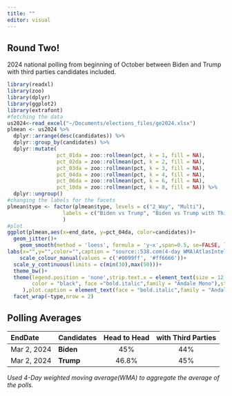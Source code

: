 ```yaml
---
title: ""
editor: visual
---
```


## Round Two!

2024 national polling from beginning of October between Biden and Trump with third parties candidates included.

```r
library(readxl)
library(zoo)
library(dplyr)
library(ggplot2) 
library(extrafont) 
#fetching the data
us2024<-read_excel("~/Documents/elections_files/ge2024.xlsx") 
plmean <- us2024 %>%
  dplyr::arrange(desc(candidates)) %>% 
  dplyr::group_by(candidates) %>% 
  dplyr::mutate(
                pct_01da = zoo::rollmean(pct, k = 1, fill = NA),
                pct_02da = zoo::rollmean(pct, k = 2, fill = NA),
                pct_03da = zoo::rollmean(pct, k = 3, fill = NA),
                pct_04da = zoo::rollmean(pct, k = 4, fill = NA),
                pct_06da = zoo::rollmean(pct, k = 6, fill = NA),
                pct_10da = zoo::rollmean(pct, k = 8, fill = NA)) %>% 
  dplyr::ungroup()  
#changing the labels for the facets
plmean$type <- factor(plmean$type, levels = c("2_Way", "Multi"),
                  labels = c("Biden vs Trump", "Biden vs Trump with Third Parties")
                  )
#plot
ggplot(plmean,aes(x=end_date, y=pct_04da, color=candidates))+
  geom_jitter()+
    geom_smooth(method = 'loess', formula = 'y~x',span=0.5, se=FALSE, lwd=2)+
labs(x="",y="",color="",caption = "source::538.com(4-day WMA)AtlasIntel,CBS,Civiqs,Cygnal,Emerson,FoxNews,J.L Partners\nMarist,Marquette,NBCNews,NYT/Siena,TippInsights,USAToday,Zogby\njamesstats.github.io/projectx")+
    scale_colour_manual(values = c('#0099ff', '#ff6666'))+
  scale_y_continuous(limits = c(min(30),max(50)))+ 
  theme_bw()+
  theme(legend.position = 'none',strip.text.x = element_text(size = 12, color = "black", face = "bold.italic",family = "Andale Mono"),strip.text.y = element_text(size = 8,
        color = "black", face ="bold.italic",family = "Andale Mono"),strip.background = element_rect(color="black", fill="white", size=0.5, linetype="solid"
     ),plot.caption = element_text(face = "bold.italic",family = "Andale Mono"))+ 
  facet_wrap(~type,nrow = 2)     

```

## Polling Averages

| EndDate     | Candidates | Head to Head | with Third Parties |
|:------------|:-----------|:------------:|:------------------:|
| Mar 2, 2024 | **Biden**  |     45%      |        44%         |
| Mar 2, 2024 | **Trump**  |    46.8%     |        45%         |

*Used 4-Day weighted moving average(WMA) to aggregate the average of the polls.*
